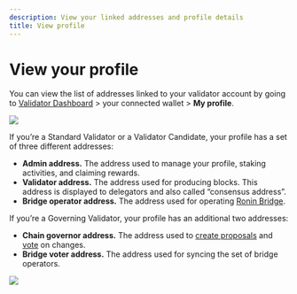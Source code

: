 ```yaml
---
description: View your linked addresses and profile details
title: View profile
---
```



# View your profile
You can view the list of addresses linked to your validator account
by going to [Validator Dashboard](https://validator.roninchain.com) >
your connected wallet > **My profile**.

<img src={profile} width={280} />

If you’re a Standard Validator or a Validator Candidate, 
your profile has a set of three different addresses:
* **Admin address.** The address used to manage your profile, 
staking activities, and claiming rewards.
* **Validator address.** The address used for producing blocks. 
This address is displayed to delegators and also called “consensus address”.
* **Bridge operator address.** The address used for operating
[Ronin Bridge](https://bridge.roninchain.com/).

If you’re a Governing Validator, your profile has an additional 
two addresses:
* **Chain governor address.** The address used to 
[create proposals](./../governance/create.mdx) and
[vote](./../governance/vote.mdx) on changes.
* **Bridge voter address.** The address used for syncing
the set of bridge operators.

<img src={governingAddresses} width={416} />
